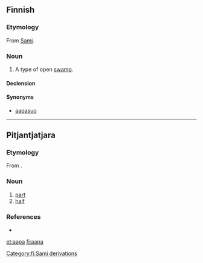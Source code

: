==Finnish==

===Etymology===
From [[w:Sami languages|Sami]].

===Noun===
{{fi-noun}}

# A type of open [[swamp]].

====Declension====
{{fi-decl-kala|aa|p|v}}

====Synonyms====
* [[aapasuo]]

[[Category:fi:Sami derivations]]

----

==Pitjantjatjara==

===Etymology===
From {{etyl|en|pjt}} {{term|half}}.

===Noun===
{{infl|pjt|noun}}

# [[part]]
# [[half]]

===References===
* {{R:Goddard 1992}}

[[et:aapa]]
[[fi:aapa]]